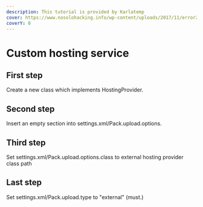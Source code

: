 ```yaml
---
description: This tutorial is provided by Karlatemp
cover: https://www.nosolohacking.info/wp-content/uploads/2017/11/error2.jpg
coverY: 0
---
```


# Custom hosting service

## First step

Create a new class which implements HostingProvider.&#x20;

## Second step

Insert an empty section into settings.xml/Pack.upload.options.&#x20;

## Third step

Set settings.xml/Pack.upload.options.class to external hosting provider class path

## Last step

Set settings.xml/Pack.upload.type to "external" (must.)
